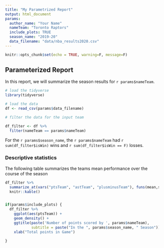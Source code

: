 ```yaml
---
title: "My Parametrized Report"
output: html_document
params:
  author_name: "Your Name"
  nameTeam: "Toronto Raptors"
  include_plots: TRUE
  season_name: "2019-20"
  data_filename: "data/nba_results2020.csv"
---
```


```r
knitr::opts_chunk$set(echo = TRUE, warning=F, message=F)
```

## Parameterized Report

In this report, we will summarize the season results for `r params$nameTeam`.

```r
# load the tidyverse
library(tidyverse)

# load the data
df <- read_csv(params$data_filename)

# filter the data for the input team

df_filter <- df %>% 
  filter(nameTeam == params$nameTeam)
```

For the `r params$season_name`, the `r params$nameTeam` had `r sum(df_filter$isWin)` wins and `r sum(df_filter$isWin == F)` losses. 

### Descriptive statistics

The following table summarizes the teams mean performance over the course of the season

```r
df_filter %>% 
  summarize_at(vars("ptsTeam", "astTeam", "plusminusTeam"), funs(mean,sd)) %>% 
  knitr::kable()


if(params$include_plots) {
  df_filter %>% 
    ggplot(aes(ptsTeam)) +
    geom_density() +
    ggtitle(paste('Number of points scored by ', params$nameTeam),
            subtitle = paste("In the ", params$season_name, " Season")) +
    xlab("Total points in Game")
  
}
```

